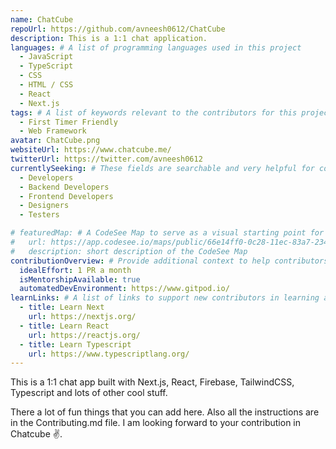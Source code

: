 ```yaml
---
name: ChatCube
repoUrl: https://github.com/avneesh0612/ChatCube
description: This is a 1:1 chat application.
languages: # A list of programming languages used in this project
  - JavaScript
  - TypeScript
  - CSS
  - HTML / CSS
  - React
  - Next.js
tags: # A list of keywords relevant to the contributors for this project
  - First Timer Friendly
  - Web Framework
avatar: ChatCube.png
websiteUrl: https://www.chatcube.me/
twitterUrl: https://twitter.com/avneesh0612
currentlySeeking: # These fields are searchable and very helpful for contributors to match well with your project
  - Developers
  - Backend Developers
  - Frontend Developers
  - Designers
  - Testers

# featuredMap: # A CodeSee Map to serve as a visual starting point for contributors
#   url: https://app.codesee.io/maps/public/66e14ff0-0c28-11ec-83a7-234deb28a370
#   description: short description of the CodeSee Map
contributionOverview: # Provide additional context to help contributors match well with your project
  idealEffort: 1 PR a month
  isMentorshipAvailable: true
  automatedDevEnvironment: https://www.gitpod.io/
learnLinks: # A list of links to support new contributors in learning about your project and tech stack and culture / community
  - title: Learn Next
    url: https://nextjs.org/
  - title: Learn React
    url: https://reactjs.org/
  - title: Learn Typescript
    url: https://www.typescriptlang.org/
---
```


<!-- Divide your content into sections using our handy shortcodes. Each section is optional -->

<Overview>
This is a 1:1 chat app built with Next.js, React, Firebase, TailwindCSS, Typescript and lots of other cool stuff.

</Overview>

<Contributing>

There a lot of fun things that you can add here. Also all the instructions are in the Contributing.md file. 
I am looking forward to your contribution in Chatcube :v:.

</Contributing>
